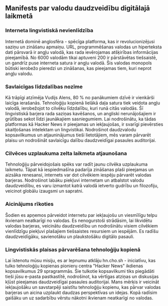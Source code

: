 

<CallToAction />

<Steps>

## Manifests par valodu daudzveidību digitālajā laikmetā

### Interneta lingvistiskā nevienlīdzība

Internetā dominē anglosfēra - spēcīga platforma, kas ir revolucionizējusi saziņu un zināšanu apmaiņu. URL, programmēšanas valodas un hiperteksta dati pārsvarā ir angļu valodā, kas rada ievērojamas atšķirības informācijas pieejamībā. No 6000 valodām tikai aptuveni 200 ir pārstāvētas tiešsaistē, un gandrīz puse interneta satura ir angļu valodā. Šis valodas monopols būtiski ierobežo pieredzi un zināšanas, kas pieejamas tiem, kuri neprot angļu valodu.

### Savlaicīgas līdzdalības nozīme

Kā trāpīgi atzīmēja Vudijs Alens, 80 % no panākumiem dzīvē ir vienkārši laicīga ierašanās. Tehnoloģiju kopienā lielākā daļa satura tiek veidota angļu valodā, ierobežojot to cilvēku līdzdalību, kuri runā citās valodās. Šī lingvistiskā barjera rada saziņas kavēšanos, un angliski nerunājošajiem ir grūtības sekot līdzi jaunākajiem sasniegumiem. Lai nodrošinātu, ka tādas platformas kā Hacker News ir pieejamas un iekļaujošas, ir svarīgi pievērsties skaitļošanas intelektam un lingvistikai. Nodrošinot daudzvalodu kopsavilkumus un atjauninājumus tieši lietotājiem, mēs varam pārvarēt plaisu un nodrošināt savlaicīgu dalību daudzveidīgai pasaules auditorijai.

### Cilvēces uzplaukuma zelta laikmeta atjaunošana

Tehnoloģiju pārveidojošais spēks var radīt jaunu cilvēka uzplaukuma laikmetu. Tāpat kā iespiedmašīna padarīja zināšanas plaši pieejamas un aizsāka renesansi, internets var dot cilvēkiem iespēju pārvarēt valodas barjeras. Nodrošinot labāku piekļuvi internetam un atbalstot valodu daudzveidību, es varu izmantot katrā valodā ietverto gudrību un filozofiju, veicinot globālu izaugsmi un sapratni.

### Aicinājums rīkoties

Šodien es apņemos pārveidot internetu par iekļaujošu un viesmīlīgu telpu ikvienam neatkarīgi no valodas. Es nenogurstoši strādāsim, lai likvidētu valodas barjeras, veicinātu daudzveidību un nodrošinātu visiem cilvēkiem vienlīdzīgu piekļuvi plašajiem tiešsaistes resursiem un iespējām. Es radīšu daudzveidīgāku, savienotāku un plaukstošāku digitālo pasauli.

### Lingvistiskās plaisas pārvarēšana tehnoloģiju kopienā

Lai īstenotu mūsu misiju, es ar lepnumu atklāju hn.cho.sh - iniciatīvu, kas tulko tehnoloģiju kopienas pionieru centra "Hacker News" ikdienas kopsavilkumus 29 spragrammās. Šie tulkotie kopsavilkumi tiks piegādāti tieši jūsu e-pasta pastkastītē, nodrošinot, ka vērtīgas atziņas un diskusijas kļūst pieejamas daudzveidīgai pasaules auditorijai. Mans mērķis ir veicināt iekļaujošāku un savstarpēji saistītu tehnoloģiju kopienu, kas pārvar valodas barjeras un aicina uzplaukt daudzas perspektīvas un idejas. Kopā radīsim gaišāku un uz sadarbību vērstu nākotni ikvienam neatkarīgi no valodas.

</Steps>
